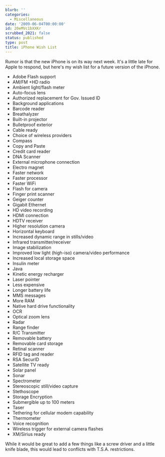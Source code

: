 ```yaml
---
blurb: ''
categories:
  - Miscellaneous
date: '2009-06-04T00:00:00'
id: 20eMVc1bXXKr
scrubbed_2021: false
status: published
type: post
title: iPhone Wish List
---
```


Rumor is that the new iPhone is on its way next week. It's a little
late for Apple to respond, but here's my wish list for a future
version of the iPhone.

-   Adobe Flash support
-   AM/FM +HD radio
-   Ambient light/flash meter
-   Auto-focus lens
-   Authorized replacement for Gov. Issued ID
-   Background applications
-   Barcode reader
-   Breathalyzer
-   Built-in projector
-   Bulletproof exterior
-   Cable ready
-   Choice of wireless providers
-   Compass
-   Copy and Paste
-   Credit card reader
-   DNA Scanner
-   External microphone connection
-   Electro magnet
-   Faster network
-   Faster processor
-   Faster WiFi
-   Flash for camera
-   Finger print scanner
-   Geiger counter
-   Gigabit Ethernet
-   HD video recording
-   HDMI connection
-   HDTV receiver
-   Higher resolution camera
-   Horizontal keyboard
-   Increased dynamic range in stills/video
-   Infrared transmitter/receiver
-   Image stabilization
-   Improved low light (high-iso) camera/video performance
-   Increased local storage space
-   Insulin meter
-   Java
-   Kinetic energy recharger
-   Laser pointer
-   Less expensive
-   Longer battery life
-   MMS messages
-   More RAM
-   Native hard drive functionality
-   OCR
-   Optical zoom lens
-   Radar
-   Range finder
-   R/C Transmitter
-   Removable battery
-   Removable card storage
-   Retinal scanner
-   RFID tag and reader
-   RSA SecurID
-   Satellite TV ready
-   Solar panel
-   Sonar
-   Spectrometer
-   Stereoscopic still/video capture
-   Stethoscope
-   Storage Encryption
-   Submergible up to 100 meters
-   Taser
-   Tethering for cellular modem capability
-   Thermometer
-   Voice recognition
-   Wireless trigger for external camera flashes
-   XM/Sirius ready

While it would be great to add a few things like a screw driver and
a little knife blade, this would lead to conflicts with T.S.A.
restrictions.
